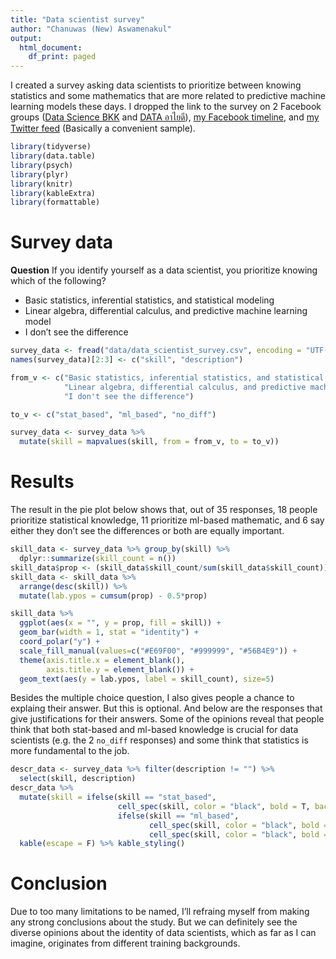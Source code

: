 ```yaml
---
title: "Data scientist survey"
author: "Chanuwas (New) Aswamenakul"
output:
  html_document:
    df_print: paged
---
```


I created a survey asking data scientists to prioritize between knowing statistics and some mathematics that are more related to predictive machine learning models these days. I dropped the link to the survey on 2 Facebook groups ([Data Science BKK](https://www.facebook.com/groups/755699171268759/) and [DATA อาไยดี](https://www.facebook.com/groups/1974407749285542/)), [my Facebook timeline](https://www.facebook.com/new.chanuwas), and [my Twitter feed](https://twitter.com/chas_new) (Basically a convenient sample).

```r
library(tidyverse)
library(data.table)
library(psych)
library(plyr)
library(knitr)
library(kableExtra)
library(formattable)
```

# Survey data

**Question** If you identify yourself as a data scientist, you prioritize knowing which of the following?

* Basic statistics, inferential statistics, and statistical modeling
* Linear algebra, differential calculus, and predictive machine learning model
* I don't see the difference

```r
survey_data <- fread("data/data_scientist_survey.csv", encoding = "UTF-8")
names(survey_data)[2:3] <- c("skill", "description")

from_v <- c("Basic statistics, inferential statistics, and statistical modeling",
            "Linear algebra, differential calculus, and predictive machine learning model",
            "I don't see the difference")

to_v <- c("stat_based", "ml_based", "no_diff")

survey_data <- survey_data %>%
  mutate(skill = mapvalues(skill, from = from_v, to = to_v))
```

# Results

The result in the pie plot below shows that, out of 35 responses, 18 people prioritize statistical knowledge, 11 prioritize ml-based mathematic, and 6 say either they don't see the differences or both are equally important.

```r
skill_data <- survey_data %>% group_by(skill) %>%
  dplyr::summarize(skill_count = n())
skill_data$prop <- (skill_data$skill_count/sum(skill_data$skill_count))*100
skill_data <- skill_data %>%
  arrange(desc(skill)) %>%
  mutate(lab.ypos = cumsum(prop) - 0.5*prop)

skill_data %>%
  ggplot(aes(x = "", y = prop, fill = skill)) +
  geom_bar(width = 1, stat = "identity") +
  coord_polar("y") +
  scale_fill_manual(values=c("#E69F00", "#999999", "#56B4E9")) +
  theme(axis.title.x = element_blank(),
        axis.title.y = element_blank()) +
  geom_text(aes(y = lab.ypos, label = skill_count), size=5)
```

Besides the multiple choice question, I also gives people a chance to explaing their answer. But this is optional. And below are the responses that give justifications for their answers. Some of the opinions reveal that people think that both stat-based and ml-based knowledge is crucial for data scientists (e.g. the 2 `no_diff` responses) and some think that statistics is more fundamental to the job.

```r
descr_data <- survey_data %>% filter(description != "") %>%
  select(skill, description)
descr_data %>%
  mutate(skill = ifelse(skill == "stat_based",
                        cell_spec(skill, color = "black", bold = T, background = "#56B4E9"),
                        ifelse(skill == "ml_based",
                               cell_spec(skill, color = "black", bold = T, background = "#E69F00"),
                               cell_spec(skill, color = "black", bold = T, background = "#999999")))) %>% 
  kable(escape = F) %>% kable_styling()
```

# Conclusion

Due to too many limitations to be named, I'll refraing myself from making any strong conclusions about the study. But we can definitely see the diverse opinions about the identity of data scientists, which as far as I can imagine, originates from different training backgrounds.